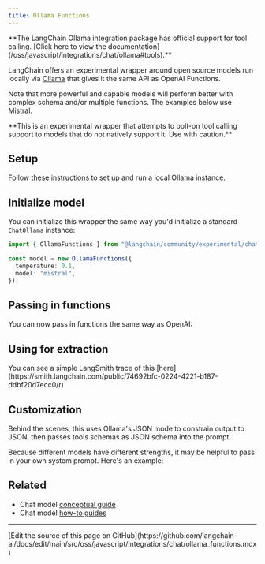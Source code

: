 ```yaml
---
title: Ollama Functions
---
```


<Warning>
**The LangChain Ollama integration package has official support for tool calling. [Click here to view the documentation](/oss/javascript/integrations/chat/ollama#tools).**


</Warning>

LangChain offers an experimental wrapper around open source models run locally via [Ollama](https://github.com/jmorganca/ollama)
that gives it the same API as OpenAI Functions.

Note that more powerful and capable models will perform better with complex schema and/or multiple functions. The examples below
use [Mistral](https://ollama.ai/library/mistral).

<Warning>
**This is an experimental wrapper that attempts to bolt-on tool calling support to models that do not natively support it. Use with caution.**


</Warning>

## Setup

Follow [these instructions](https://github.com/jmorganca/ollama) to set up and run a local Ollama instance.

## Initialize model

You can initialize this wrapper the same way you'd initialize a standard `ChatOllama` instance:

```typescript
import { OllamaFunctions } from "@langchain/community/experimental/chat_models/ollama_functions";

const model = new OllamaFunctions({
  temperature: 0.1,
  model: "mistral",
});
```

## Passing in functions

You can now pass in functions the same way as OpenAI:


<FunctionCalling />

## Using for extraction


<Extraction />

<Tip>
You can see a simple LangSmith trace of this [here](https://smith.langchain.com/public/74692bfc-0224-4221-b187-ddbf20d7ecc0/r)
</Tip>

## Customization

Behind the scenes, this uses Ollama's JSON mode to constrain output to JSON, then passes tools schemas as JSON schema into the prompt.

Because different models have different strengths, it may be helpful to pass in your own system prompt. Here's an example:


<CustomPrompt />

## Related

- Chat model [conceptual guide](/oss/javascript/langchain/models)
- Chat model [how-to guides](/oss/javascript/langchain/models)

---

<Callout icon="pen-to-square" iconType="regular">
  [Edit the source of this page on GitHub](https://github.com/langchain-ai/docs/edit/main/src/oss/javascript/integrations/chat/ollama_functions.mdx)
</Callout>
